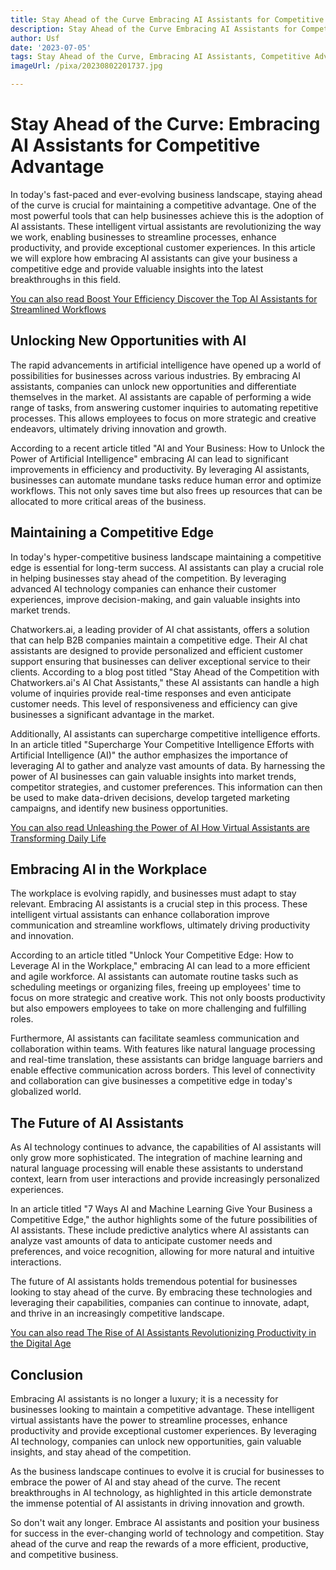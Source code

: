 ```yaml
---
title: Stay Ahead of the Curve Embracing AI Assistants for Competitive Advantage
description: Stay Ahead of the Curve Embracing AI Assistants for Competitive Advantage
author: Usf
date: '2023-07-05'
tags: Stay Ahead of the Curve, Embracing AI Assistants, Competitive Advantage
imageUrl: /pixa/20230802201737.jpg

---
```

# Stay Ahead of the Curve: Embracing AI Assistants for Competitive Advantage

In today's fast-paced and ever-evolving  business landscape, staying ahead of the curve is crucial for  maintaining a competitive advantage. One of the most powerful tools that can help  businesses achieve this is the adoption of AI assistants. These intelligent virtual assistants are revolutionizing the way we  work, enabling businesses to streamline processes, enhance productivity,  and  provide exceptional customer experiences. In this article we will explore how embracing AI assistants  can give  your business a competitive edge and provide valuable insights into the latest  breakthroughs in this field.

[You can also read Boost Your Efficiency Discover the Top  AI Assistants for Streamlined Workflows](Boost%20Your%20Efficiency%20Discover%20the%20Top%20AI%20Assistants%20for%20Streamlined%20Workflows)


## Unlocking  New Opportunities with AI

The rapid advancements in artificial intelligence have opened up a  world of possibilities for  businesses across various industries. By embracing AI  assistants, companies can unlock  new opportunities and differentiate themselves in the market. AI assistants are capable of performing  a wide range  of tasks, from answering customer inquiries to automating  repetitive  processes. This allows employees to focus on more strategic and creative endeavors, ultimately driving innovation  and  growth.

According  to a recent article titled "AI and Your  Business: How to Unlock the Power of Artificial Intelligence" embracing AI can lead to significant improvements in efficiency and productivity. By leveraging AI  assistants, businesses can automate  mundane tasks reduce human error and optimize workflows. This not only saves  time but also frees up resources that can be allocated to more critical areas of the business.

## Maintaining a Competitive Edge

In today's hyper-competitive business landscape maintaining a competitive edge is essential for long-term success. AI assistants  can play a crucial role in helping businesses stay ahead of the competition. By leveraging  advanced AI technology companies can enhance their customer experiences, improve decision-making, and gain valuable insights into market trends.

Chatworkers.ai, a leading  provider of AI chat assistants, offers  a  solution that can help B2B companies maintain a competitive edge. Their AI chat assistants  are designed  to provide personalized and efficient  customer support ensuring  that businesses can deliver exceptional  service to their clients. According to a  blog post titled "Stay Ahead of the Competition with Chatworkers.ai's AI Chat Assistants,"  these AI assistants can handle a high volume of inquiries provide real-time responses  and even anticipate customer  needs. This level of responsiveness and  efficiency can give businesses a significant advantage in the market.

Additionally, AI assistants can  supercharge competitive intelligence efforts. In an article titled "Supercharge Your Competitive Intelligence Efforts with Artificial Intelligence (AI)" the author emphasizes the importance of leveraging AI to gather and  analyze vast amounts of data. By harnessing the power  of AI businesses can gain valuable insights into market trends, competitor strategies, and customer preferences. This information can then be used to make data-driven decisions, develop targeted marketing campaigns, and identify  new business opportunities.

[You can also read Unleashing  the Power of AI How Virtual Assistants are Transforming Daily Life](Unleashing%20the%20Power%20of%20AI%20How%20Virtual%20Assistants%20are%20Transforming%20Daily%20Life)


## Embracing AI in  the Workplace

The workplace is evolving rapidly, and businesses must adapt to stay relevant. Embracing AI assistants is a crucial step in this process. These intelligent virtual assistants can enhance collaboration improve communication and streamline workflows, ultimately driving productivity and innovation.

According to an article titled "Unlock Your  Competitive Edge: How  to  Leverage AI in the  Workplace," embracing  AI can lead to  a more efficient and agile workforce.  AI assistants can automate routine tasks such as scheduling meetings or  organizing files, freeing up employees' time to focus on  more strategic and creative  work. This not only boosts productivity  but also empowers  employees to take on more challenging and fulfilling roles.

Furthermore,  AI assistants can facilitate seamless communication and collaboration within teams.  With  features like natural language processing  and real-time translation, these  assistants  can bridge language barriers and enable  effective communication across borders. This level of connectivity and collaboration can give businesses a competitive edge in today's globalized world.

## The Future of AI Assistants

As AI technology continues to advance, the capabilities of AI assistants will only grow  more sophisticated. The integration of machine learning and natural language processing will enable  these assistants to understand context, learn from user interactions and provide increasingly personalized  experiences.

In an article titled "7 Ways AI and Machine Learning Give Your Business a Competitive Edge," the author highlights some  of the  future possibilities of AI assistants. These include predictive analytics where AI  assistants can analyze vast amounts of data to anticipate customer needs and  preferences, and voice recognition, allowing for more natural and intuitive  interactions.

The future of AI assistants holds tremendous  potential for businesses looking  to stay ahead of the curve.  By embracing these technologies and  leveraging their capabilities, companies can continue to innovate, adapt, and thrive in an increasingly competitive landscape.

[You can also read  The Rise of AI Assistants  Revolutionizing Productivity in the Digital Age](The%20Rise%20of%20AI%20Assistants%20Revolutionizing%20Productivity%20in%20the%20Digital%20Age)


## Conclusion

Embracing AI assistants is no longer a luxury; it is a necessity  for businesses  looking  to maintain a competitive advantage. These intelligent  virtual assistants have the power to streamline processes, enhance productivity and  provide exceptional customer experiences. By leveraging AI technology, companies can unlock new  opportunities, gain valuable  insights, and stay ahead  of the  competition.

As the business landscape continues to evolve it is crucial for businesses to embrace  the power of  AI and stay ahead of the curve. The recent breakthroughs in AI technology, as highlighted in this article demonstrate the immense potential of AI assistants in driving innovation and growth.

So don't wait any longer. Embrace AI assistants and position your business for success in the ever-changing world of technology and competition. Stay  ahead of the curve and reap the rewards of a more efficient, productive, and competitive business.